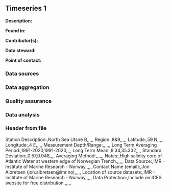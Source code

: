 ## Timeseries 1

**Description:** 


**Found in:**

**Contributor(s):**

**Data steward:**

**Point of contact:**

### Data sources

### Data aggregation

### Quality assurance

### Data analysis

### Header from file
Station Description:,North Sea Utsire B,,,,,
Region:,8&9,,,,,
Latitude:,59 N,,,,,
Longitude:,4 E,,,,,
Measurement Depth/Range:,,,,,,
Long Term Averaging Period:,1991-2020,1991-2020,,,,
Long Term Mean:,8.34,35.332,,,,
Standard Deviation:,0.57,0.048,,,,
Averaging Method:,,,,,,
Notes:,High salinity core of Atlantic Water at western edge of Norwegian Trench.,,,,,
Data Source:,IMR - Institute of Marine Research - Norway,,,,,
Contact Name (email):,Jon Albretsen (jon.albretsen@imr.no),,,,,
Location of source datasets:,IMR - Institute of Marine Research - Norway,,,,,
Data Protection:,Include on ICES website for free distribution.,,,,,
